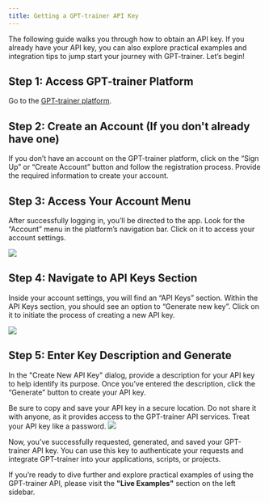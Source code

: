 ```yaml
---
title: Getting a GPT-trainer API Key
---
```


The following guide walks you through how to obtain an API key. If you already have your API key,
you can also explore practical examples and integration tips to jump start your journey with GPT-trainer. Let’s begin!

## Step 1: Access GPT-trainer Platform

Go to the [GPT-trainer platform](https://app.chatsistant.com).

## Step 2: Create an Account (If you don't already have one)

If you don’t have an account on the GPT-trainer platform, click on the “Sign Up” or “Create Account”
button and follow the registration process. Provide the required information to create your account.

## Step 3: Access Your Account Menu

After successfully logging in, you’ll be directed to the app. Look for the “Account” menu in the platform’s
navigation bar. Click on it to access your account settings.

<Frame>
  <img src="/images/api-key-1.png" />
</Frame>

## Step 4: Navigate to API Keys Section

Inside your account settings, you will find an “API Keys” section. Within the API Keys section,
you should see an option to “Generate new key”. Click on it to initiate the process of creating a new API key.

<Frame>
  <img src="/images/api-key-2.png" />
</Frame>

## Step 5: Enter Key Description and Generate

In the "Create New API Key" dialog, provide a description for your API key to help identify its purpose.
Once you’ve entered the description, click the “Generate” button to create your API key.

<Warning>
  Be sure to copy and save your API key in a secure location. Do not share it
  with anyone, as it provides access to the GPT-trainer API services. Treat your
  API key like a password.
</Warning>

<Frame>
  <img src="/images/api-key-3.png" />
</Frame>

Now, you’ve successfully requested, generated, and saved your GPT-trainer API key.
You can use this key to authenticate your requests and integrate GPT-trainer into your applications, scripts, or projects.

If you’re ready to dive further and explore practical examples of using the GPT-trainer API, please visit the **"Live Examples"** section on the left sidebar.
